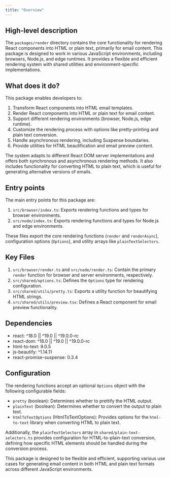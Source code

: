 ```yaml
---
title: "Overview"
---
```


## High-level description
The `packages/render` directory contains the core functionality for rendering React components into HTML or plain text, primarily for email content. This package is designed to work in various JavaScript environments, including browsers, Node.js, and edge runtimes. It provides a flexible and efficient rendering system with shared utilities and environment-specific implementations.

## What does it do?
This package enables developers to:
1. Transform React components into HTML email templates.
2. Render React components into HTML or plain text for email content.
3. Support different rendering environments (browser, Node.js, edge runtime).
4. Customize the rendering process with options like pretty-printing and plain text conversion.
5. Handle asynchronous rendering, including Suspense boundaries.
6. Provide utilities for HTML beautification and email preview content.

The system adapts to different React DOM server implementations and offers both synchronous and asynchronous rendering methods. It also includes functionality for converting HTML to plain text, which is useful for generating alternative versions of emails.

## Entry points
The main entry points for this package are:

1. `src/browser/index.ts`: Exports rendering functions and types for browser environments.
2. `src/node/index.ts`: Exports rendering functions and types for Node.js and edge environments.

These files export the core rendering functions (`render` and `renderAsync`), configuration options (`Options`), and utility arrays like `plainTextSelectors`.

## Key Files
1. `src/browser/render.ts` and `src/node/render.ts`: Contain the primary `render` function for browser and server environments, respectively.
2. `src/shared/options.ts`: Defines the `Options` type for rendering configuration.
3. `src/shared/utils/pretty.ts`: Exports a utility function for beautifying HTML strings.
4. `src/shared/utils/preview.tsx`: Defines a React component for email preview functionality.

## Dependencies
- react: ^18.0 || ^19.0 || ^19.0.0-rc
- react-dom: ^18.0 || ^19.0 || ^19.0.0-rc
- html-to-text: 9.0.5
- js-beautify: ^1.14.11
- react-promise-suspense: 0.3.4

## Configuration
The rendering functions accept an optional `Options` object with the following configurable fields:

- `pretty` (boolean): Determines whether to prettify the HTML output.
- `plainText` (boolean): Determines whether to convert the output to plain text.
- `htmlToTextOptions` (HtmlToTextOptions): Provides options for the `html-to-text` library when converting HTML to plain text.

Additionally, the `plainTextSelectors` array in `shared/plain-text-selectors.ts` provides configuration for HTML-to-plain-text conversion, defining how specific HTML elements should be handled during the conversion process.

This package is designed to be flexible and efficient, supporting various use cases for generating email content in both HTML and plain text formats across different JavaScript environments.
